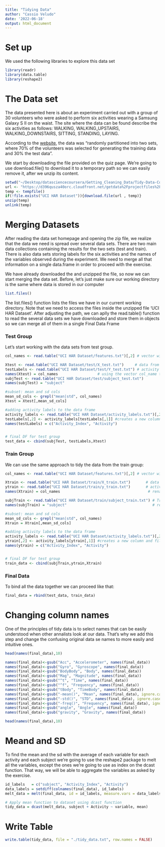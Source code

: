 ```yaml
---
title: "Tidying Data"
author: "Cassio Veludo"
date: '2022-06-18'
output: html_document
---
```


# Set up


We used the following libraries to explore this data set
```r
library(readr)
library(data.table)
library(reshape2)
```

# The Data set 

The data presented here is about an experiment carried out with a group of 30 volunteers who were asked to perform six activities wearing a Samsung Galaxy S II on the waist. The site where the data can be found describe the six activities as follows: WALKING, WALKING_UPSTAIRS, WALKING_DOWNSTAIRS, SITTING, STANDING, LAYING. 

According to the  [website](http://archive.ics.uci.edu/ml/datasets/Human+Activity+Recognition+Using+Smartphones), the data was "randomly partitioned into two sets, where 70% of the volunteers was selected for generating the training data and 30% the test data".

We start by downloading the file provided on the quiz page. We're going to use download.file() to download it to a temporary path so we can easily remove it, after we unzip its content.
```r
setwd("~/Desktop/datasciencecoursera/Getting_Cleaning_Data/Tidy-Data-Course-Project")
url <- "https://d396qusza40orc.cloudfront.net/getdata%2Fprojectfiles%2FUCI%20HAR%20Dataset.zip"
temp <- tempfile()
if(!file.exists("UCI HAR Dataset")){download.file(url , temp)}
unzip(temp)
unlink(temp)

```

# Merging Datasets

After reading the data set homepage and opening the zip file, we realize that the data we need is spread over several data sets. There are two main data collections containing the results for the two sets (test and train). There is also data sets storing labels for the six activities and the names of the variables observed during the experiment. We need to merge all that information on a single data.frame in order to proceed with the exercise.

We have already downloaded the and unzipped the file, so now we can start merging the data set. Before, let's just make sure our working directory is the same where data is stored in our computer
```r
list.files()

```

The list.files() function lists the files we have in our current working directory. Note that we need to access the files inside the unzipped file 'UCI HAR Dataset'. After adjusting the path, we can aplly the read.table() function to read the several data sets we have downloaded and store them in objects so we can merge all of them in a single Final Data Frame

### Test Group

Let's start working with the data sets from test group.
```r

col_names <- read.table("UCI HAR Dataset/features.txt")[,2] # vector with the variable names

Xtest <- read.table("UCI HAR Dataset/test/X_test.txt")     # data from test group
testLabels <- read.table("UCI HAR Dataset/test/Y_test.txt") # activity labels from test group
names(Xtest) = col_names                  # using the vector col_name to rename Xtest colnames
subjTest <- read.table("UCI HAR Dataset/test/subject_test.txt")
names(subjTest) = "subject"

#subset: mean and sd cols
mean_sd_cols <- grepl("mean|std", col_names)
Xtest = Xtest[,mean_sd_cols]

#adding activity labels to the data frame
activity_labels <- read.table("UCI HAR Dataset/activity_labels.txt")[,2]
testLabels[,2] <- activity_labels[testLabels[,1]] #creates a new column and fills is with activity label
names(testLabels) = c("Activity_Index", "Activity")


# final DF for test group
test_data <- cbind(subjTest, testLabels,Xtest)    

```

### Train Group

We can use the same approach to tidy the data from the train group:
```r

col_names <- read.table("UCI HAR Dataset/features.txt")[,2] # vector with the variable names

Xtrain <- read.table("UCI HAR Dataset/train/X_train.txt")       # data from test group
ytrain <- read.table("UCI HAR Dataset/train/y_train.txt")       # activity labels from test group
names(Xtrain) = col_names                                        # renaming Xtrain cols 

subjTrain <- read.table("UCI HAR Dataset/train/subject_train.txt") # Train subjects
names(subjTrain) = "subject"                                       # renaming subjTrain

#subset: mean and sd cols
mean_sd_cols <- grepl("mean|std", col_names)
Xtrain = Xtrain[,mean_sd_cols]

#adding activity labels to the data frame
activity_labels <- read.table("UCI HAR Dataset/activity_labels.txt")[,2]
ytrain[,2] <- activity_labels[ytrain[,1]] #creates a new column and fills is with activity label
names(ytrain) = c("Activity_Index", "Activity")


# final DF for test group
train_data <- cbind(subjTrain,ytrain,Xtrain)    

```

### Final Data

To bind all the data together we can proceed like that:
```r

final_data = rbind(test_data, train_data)

```

# Changing column names

One of the principles of tidy data is to select names that can be easily understood when other annalists look at our data. That's why we add this step and change the confusing original data se names to more easily and intuitive ones.
```r
head(names(final_data),10)

names(final_data)<-gsub("Acc", "Accelerometer", names(final_data))
names(final_data)<-gsub("Gyro", "Gyroscope", names(final_data))
names(final_data)<-gsub("BodyBody", "Body", names(final_data))
names(final_data)<-gsub("Mag", "Magnitude", names(final_data))
names(final_data)<-gsub("^t", "Time", names(final_data))
names(final_data)<-gsub("^f", "Frequency", names(final_data))
names(final_data)<-gsub("tBody", "TimeBody", names(final_data))
names(final_data)<-gsub("-mean()", "Mean", names(final_data), ignore.case = TRUE)
names(final_data)<-gsub("-std()", "STD", names(final_data), ignore.case = TRUE)
names(final_data)<-gsub("-freq()", "Frequency", names(final_data), ignore.case = TRUE)
names(final_data)<-gsub("angle", "Angle", names(final_data))
names(final_data)<-gsub("gravity", "Gravity", names(final_data))

head(names(final_data),10)
```


# Meand and SD

To find the mean and the sd with the average of each variable for each activity and each subject we're going to use the reshape2 package to melt all the variables, except the ones we're going to use as index on the dcast function. That way, we will be able to aggregate the variables as asked by the exercise.
```r
id_labels   = c("subject", "Activity_Index", "Activity")
data_labels = setdiff(colnames(final_data), id_labels)
melt_data = melt(final_data, id = id_labels, measure.vars = data_labels)

# Apply mean function to dataset using dcast function
tidy_data = dcast(melt_data, subject + Activity ~ variable, mean) 

```

# Write Table
```r

write.table(tidy_data, file = "./tidy_data.txt", row.names = FALSE)

```


















